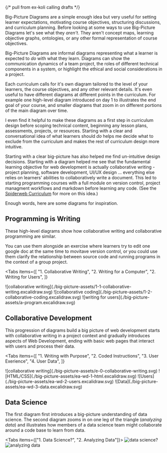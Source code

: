 {/* pull from ex-koli calling drafts */}


Big-Picture Diagrams are a simple enough idea but very useful for setting learner expectations, motivating course objectives, structuring discussions, and curriculum planning. Before looking at some ways to use Big-Picture Diagrams let's see what they _aren't_. They aren't concept maps, learning objective graphs, ontologies, or any other formal representation of course objectives.

Big-Picture Diagrams are informal diagrams representing what a learner is expected to _do_ with what they learn. Diagrams can show the communication dynamics of a team project, the roles of different technical components in a system, or highlight the ethical and social considerations in a project.

Each curriculum calls for it's own diagram tailored to the level of your learners, the course objectives, and any other relevant details. It's even useful to have different diagrams at different points in the curriculum. For example one high-level diagram introduced on day 1 to illustrates the end goal of your course, and smaller diagrams that zoom in on different portions of the main diagram over time.

I even find it helpful to make these diagrams as a first step in curriculum design before scoping technical content, beginning any lesson plans, assessments, projects, or resources. Starting with a clear and conversational idea of what learners should _do_ helps me decide what to exclude from the curriculum and makes the rest of curriculum design more intuitive.

Starting with a clear big-picture has also helped me find un-intuitive design decisions. Starting with a diagram helped me see that the fundamental learning objective for web development is actually collaborative writing - project planning, software development, UI/UX design ... everything else relies on learners' abilities to collaboratively write a document. This led to starting programming courses with a full module on version control, project managment workflows and markdown before learning any code. (See the [Spiderweb Curriculum](./spiderweb-curriuclum) for more on this idea.)

Enough words, here are some diagrams for inspiration.

## Programming is Writing

These high-level diagrams show how collaborative writing and collaborative programming are similar.

You can use them alongside an exercise where learners try to edit one google doc at the same time to movitave version control, or you could use them clarify the relationship between source code and running programs in the context of a group project.

<Tabs
  items={[
    "1. Collaborative Writing",
    "2. Writing for a Computer",
    "2. Writing for Users",
  ]}
>
  <Tab>
    ![collaborative
    writing](./big-picture-assets/1-1-collaborative-writing.excalidraw.svg)
  </Tab>
  <Tab>
    ![collaborative
    coding](./big-picture-assets/1-2-collaborative-coding.excalidraw.svg)
  </Tab>
  <Tab>![writing for users](./big-picture-assets/a-program.excalidraw.svg)</Tab>
</Tabs>

## Collaborative Development

This progression of diagrams build a big picture of web development starts with collaborative writing in a project context and gradually introduces aspects of Web Development, ending with basic web pages that interact with users and process their data.

<Tabs
  items={[
    "1. Writing with Purpose",
    "2. Coded Instructions",
    "3. User Exerience",
    "4. User Data",
  ]}
>
  <Tab>
    ![collaborative writing](./big-picture-assets/e-0-collaborative-writing.svg)
  </Tab>
  <Tab>![HTML/CSS](./big-picture-assets/ea-wd-1-html.excalidraw.svg)</Tab>
  <Tab>![Users](./big-picture-assets/ea-wd-2-users.excalidraw.svg)</Tab>
  <Tab>![Data](./big-picture-assets/ea-wd-3-data.excalidraw.svg)</Tab>
</Tabs>

## Data Science

The first diagram first introduces a big-picture understanding of data science. The second diagram zooms in on one leg of the triangle (_analyzing data_) and illustrates how members of a data science team might collaborate around a code base to learn from data.

<Tabs items={["1. Data Science?", "2. Analyzing Data"]}>
  <Tab>
    ![data science?](./big-picture-assets/eb-ds-1-big-picture.excalidraw.svg)
  </Tab>
  <Tab>
    ![analyzing
    data](./big-picture-assets/eb-ds-2-analyzing-data.excalidraw.svg)
  </Tab>
</Tabs>

